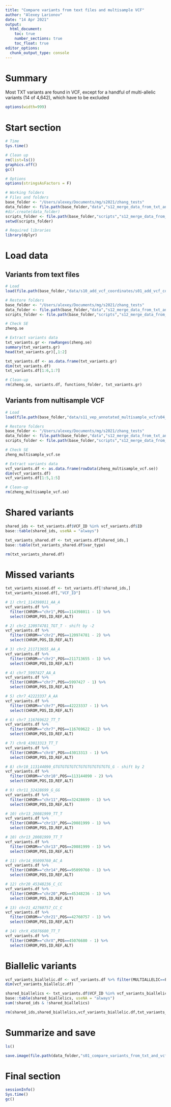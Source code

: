 ```yaml
---
title: "Compare variants from text files and multisample VCF"
author: "Alexey Larionov"
date: "14 Apr 2021"
output:
  html_document:
    toc: true
    number_sections: true
    toc_float: true
editor_options:
  chunk_output_type: console
---
```


# Summary

Most TXT variants are found in VCF, except for a handful of multi-allelic variants (14 of 4,642), which have to be excluded  

<style>
pre{
  overflow-x: auto;
}
pre code{
  word-wrap: normal;
  white-space: pre;
}
</style>

```r
options(width=999)
```

# Start section

```r

# Time
Sys.time()

# Clean up
rm(list=ls())
graphics.off()
gc()

# Options
options(stringsAsFactors = F)

# Working folders
# Files and folders
base_folder <- "/Users/alexey/Documents/mg/s2021/zhang_tests"
data_folder <- file.path(base_folder,"data","s12_merge_data_from_txt_and_vcf")
#dir.create(data_folder)
scripts_folder <- file.path(base_folder,"scripts","s12_merge_data_from_txt_and_vcf")
setwd(scripts_folder)

# Required libraries
library(dplyr)

```

# Load data

## Variants from text files

```r

# Load
load(file.path(base_folder,"data/s10_add_vcf_coordinates/s01_add_vcf_coordinates.RData"))

# Restore folders
base_folder <- "/Users/alexey/Documents/mg/s2021/zhang_tests"
data_folder <- file.path(base_folder,"data","s12_merge_data_from_txt_and_vcf")
scripts_folder <- file.path(base_folder,"scripts","s12_merge_data_from_txt_and_vcf")

# Check SE
zheng.se

# Extract variants data
txt_variants.gr <- rowRanges(zheng.se)
summary(txt_variants.gr)
head(txt_variants.gr)[,1:2]

txt_variants.df <- as.data.frame(txt_variants.gr)
dim(txt_variants.df)
txt_variants.df[1:6,1:7]

# Clean-up
rm(zheng.se, variants.df, functions_folder, txt_variants.gr)

```

## Variants from nultisample VCF

```r

# Load
load(file.path(base_folder,"data/s11_vep_annotated_multisample_vcf/s04_make_se.RData"))

# Restore folders
base_folder <- "/Users/alexey/Documents/mg/s2021/zhang_tests"
data_folder <- file.path(base_folder,"data","s12_merge_data_from_txt_and_vcf")
scripts_folder <- file.path(base_folder,"scripts","s12_merge_data_from_txt_and_vcf")

# Check SE
zheng_multisample_vcf.se

# Extract variants data
vcf_variants.df <- as.data.frame(rowData(zheng_multisample_vcf.se))
dim(vcf_variants.df)
vcf_variants.df[1:5,1:5]

# Clean-up
rm(zheng_multisample_vcf.se)

```

# Shared variants

```r

shared_ids <- txt_variants.df$VCF_ID %in% vcf_variants.df$ID
base::table(shared_ids, useNA = "always")

txt_variants_shared.df <- txt_variants.df[shared_ids,]
base::table(txt_variants_shared.df$var_type)

rm(txt_variants_shared.df)

```

# Missed variants

```r

txt_variants_missed.df <- txt_variants.df[!shared_ids,]
txt_variants_missed.df[,"VCF_ID"]

# 1) chr1_114398011_AA_A
vcf_variants.df %>% 
  filter(CHROM=="chr1",POS==114398011 - 1) %>% 
  select(CHROM,POS,ID,REF,ALT)

# 2) chr2_120974781_TGT_T - shift by -2
vcf_variants.df %>% 
  filter(CHROM=="chr2",POS==120974781 - 2) %>% 
  select(CHROM,POS,ID,REF,ALT)

# 3) chr2_211713655_AA_A
vcf_variants.df %>% 
  filter(CHROM=="chr2",POS==211713655 - 1) %>% 
  select(CHROM,POS,ID,REF,ALT)

# 4) chr7_5997427_AA_A
vcf_variants.df %>% 
  filter(CHROM=="chr7",POS==5997427 - 1) %>% 
  select(CHROM,POS,ID,REF,ALT)

# 5) chr7_42223337_A_AA
vcf_variants.df %>% 
  filter(CHROM=="chr7",POS==42223337 - 1) %>% 
  select(CHROM,POS,ID,REF,ALT)

# 6) chr7_116769622_TT_T
vcf_variants.df %>% 
  filter(CHROM=="chr7",POS==116769622 - 1) %>% 
  select(CHROM,POS,ID,REF,ALT)

# 7) chr8_43013313_TT_T
vcf_variants.df %>% 
  filter(CHROM=="chr8",POS==43013313 - 1) %>% 
  select(CHROM,POS,ID,REF,ALT)

# 8) chr10_113144090_GTGTGTGTGTCTGTGTGTGTGTGTG_G - shift by 2
vcf_variants.df %>% 
  filter(CHROM=="chr10",POS==113144090 - 2) %>% 
  select(CHROM,POS,ID,REF,ALT)

# 9) chr11_32428699_G_GG
vcf_variants.df %>% 
  filter(CHROM=="chr11",POS==32428699 - 1) %>% 
  select(CHROM,POS,ID,REF,ALT)

# 10) chr13_20081999_TT_T
vcf_variants.df %>% 
  filter(CHROM=="chr13",POS==20081999 - 1) %>% 
  select(CHROM,POS,ID,REF,ALT)

# 10) chr13_20081999_TT_T
vcf_variants.df %>% 
  filter(CHROM=="chr13",POS==20081999 - 1) %>% 
  select(CHROM,POS,ID,REF,ALT)

# 11) chr14_95099760_AC_A
vcf_variants.df %>% 
  filter(CHROM=="chr14",POS==95099760 - 1) %>% 
  select(CHROM,POS,ID,REF,ALT)

# 12) chr20_45348236_C_CC
vcf_variants.df %>% 
  filter(CHROM=="chr20",POS==45348236 - 1) %>% 
  select(CHROM,POS,ID,REF,ALT)

# 13) chr21_42760757_CC_C
vcf_variants.df %>% 
  filter(CHROM=="chr21",POS==42760757 - 1) %>% 
  select(CHROM,POS,ID,REF,ALT)

# 14) chrX_45076680_TT_T
vcf_variants.df %>% 
  filter(CHROM=="chrX",POS==45076680 - 1) %>% 
  select(CHROM,POS,ID,REF,ALT)

```

# Biallelic variants

```r

vcf_variants_biallelic.df <- vcf_variants.df %>% filter(MULTIALLELIC==F)
dim(vcf_variants_biallelic.df)

shared_biallelics <- txt_variants.df$VCF_ID %in% vcf_variants_biallelic.df$ID
base::table(shared_biallelics, useNA = "always")
sum(!shared_ids & !shared_biallelics)

rm(shared_ids,shared_biallelics,vcf_variants_biallelic.df,txt_variants_missed.df)

```

# Summarize and save

```r

ls()

save.image(file.path(data_folder,"s01_compare_variants_from_txt_and_vcf.RData"))

```

# Final section

```r

sessionInfo()
Sys.time()
gc()

```